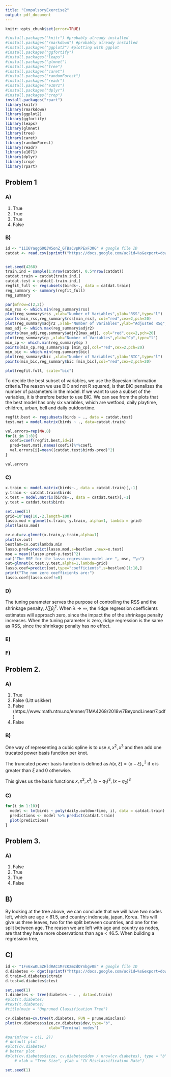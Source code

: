 ---
title: "CompulsoryExercise2"
output: pdf_document
---

```{r setup, include=FALSE}
knitr::opts_chunk$set(error=TRUE)
```

```{r libraries,eval=FALSE,include=FALSE}
#install.packages("knitr") #probably already installed
#install.packages("rmarkdown") #probably already installed
#install.packages("ggplot2") #plotting with ggplot
#install.packages("ggfortify")
#install.packages("leaps")
#install.packages("glmnet")
#install.packages("tree")
#install.packages("caret")
#install.packages("randomForest")
#install.packages("readr")
#install.packages("e1071")
#install.packages("dplyr")
#install.packages("crop")
install.packages("rpart")
library(knitr)
library(rmarkdown)
library(ggplot2)
library(ggfortify)
library(leaps)
library(glmnet)
library(tree)
library(caret)
library(randomForest)
library(readr)
library(e1071)
library(dplyr)
library(crop)
library(rpart)
```


## Problem 1


### A)

1. True
2. True
3. True
4. False


### B)

```{r load data, include=TRUE}
id <- "1iI6YaqgG0QJW5onZ_GTBsCvpKPExF30G" # google file ID
catdat <- read.csv(sprintf("https://docs.google.com/uc?id=%s&export=download", id),header=T)


set.seed(4268)
train.ind = sample(1:nrow(catdat), 0.5*nrow(catdat))
catdat.train = catdat[train.ind,]
catdat.test = catdat[-train.ind,]
regfit_full <- regsubsets(birds~., data = catdat.train)
reg_summary <- summary(regfit_full)
reg_summary
```


```{r plot, include=TRUE}


par(mfrow=c(2,2))
min_rss <- which.min(reg_summary$rss)
plot(reg_summary$rss ,xlab="Number of Variables",ylab="RSS",type="l")
points(min_rss,reg_summary$rss[min_rss], col="red",cex=2,pch=20)
plot(reg_summary$adjr2 ,xlab="Number of Variables",ylab="Adjusted RSq",type="l")
max_adj <- which.max(reg_summary$adjr2)
points(max_adj,reg.summary$adjr2[max_adj], col="red",cex=2,pch=20)
plot(reg_summary$cp ,xlab="Number of Variables",ylab="Cp",type="l")
min_cp <- which.min(reg_summary$cp )
points(min_cp,reg_summary$cp [min_cp],col="red",cex=2,pch=20)
min_bic <- which.min(reg.summary$bic)
plot(reg_summary$bic ,xlab="Number of Variables",ylab="BIC",type="l")
points(min_bic,reg_summary$bic [min_bic],col="red",cex=2,pch=20)
```

```{r s, include=TRUE}
plot(regfit.full, scale="bic")
```
To decide the best subset of variables, we use the Bayesian information criteria.The reason we use BIC and not R squared, is that BIC penalizes the number of parameters in the model. If we want to use a subset of the variables, it is therefore better to use BIC. We can see from the plots that the best model has only six variables, which are wetfood, daily playtime, children, urban, bell and daily outdoortime.

```{r 2, include=TRUE}
regfit.best <- regsubsets(birds ~ ., data = catdat.test)
test.mat = model.matrix(birds ~ ., data=catdat.train)

val.errors=rep(NA,8)
for(i in 1:8){
  coefi=coef(regfit.best,id=i)
  pred=test.mat[,names(coefi)]%*%coefi
  val.errors[i]=mean((catdat.test$birds-pred)^2)
}

val.errors
```

### C)

```{r k, include=TRUE}
x.train <- model.matrix(birds~., data = catdat.train)[,-1]
y.train <- catdat.train$birds
x.test = model.matrix(birds~., data = catdat.test)[,-1]
y.test = catdat.test$birds
```

```{r, include=TRUE}
set.seed(1)
grid=10^seq(10,-2,length=100)
lasso.mod = glmnet(x.train, y.train, alpha=1, lambda = grid)
plot(lasso.mod)

cv.out=cv.glmnet(x.train,y.train,alpha=1)
plot(cv.out)
bestlam=cv.out$lambda.min
lasso.pred=predict(lasso.mod,s=bestlam ,newx=x.test)
mse = mean((lasso.pred-y.test)^2)
cat("The MSE for the lasso regression model are ", mse, "\n")
out=glmnet(x.test,y.test,alpha=1,lambda=grid)
lasso.coef=predict(out,type="coefficients",s=bestlam)[1:18,]
print("The non zero coefficients are:")
lasso.coef[lasso.coef!=0]
```

### D)
The tuning parameter serves the purpose of controlling the RSS and the shrinkage penalty, $\lambda \sum \beta^2_j$. When $\lambda \rightarrow \infty$, the ridge regression coefficients estimates will approach zero, since the impact the of the shrinkage penalty increases. When the tuning parameter is zero, ridge regression is the same as RSS, since the shrinkage penalty has no effect.

### E)

### F)


## Problem 2.

### A) 
 
1. True
2. False (Litt usikker)
3. False (https://www.math.ntnu.no/emner/TMA4268/2018v/7BeyondLinear/7.pdf)
4. False

### B)

One way of representing a cubic spline is to use $x, x^2, x^3$ and then add one trucated power basis function per knot. 

The truncated power basis function is defined as $h(x,\xi) = (x-\xi)^3_+$ if x is greater than $\xi$ and 0 otherwise.  

This gives us the basis functions $x, x^2, x^3, (x-q_1)^3, (x-q_2)^3$

### C)

```{r, include=TRUE}
for(i in 1:10){
  model <- lm(birds ~ poly(daily.outdoortime, i), data = catdat.train)
  predictions <- model %>% predict(catdat.train)
  plot(predictions)
}
```



## Problem 3.

### A)

1. False
2. True
3. True
4. False

## B)
By looking at the tree above, we can conclude that we will have two nodes left, which are age < 81.5, and country: indonesia, japan, Korea. This will give us three leaves, two for the split between countries, and one for the split between age. The reason we are left with age and country as nodes, are that they have more observations than age < 46.5. When building a regression tree, 

## C)

```{r}
id <- "1Fv6xwKLSZHldRAC1MrcK2mzdOYnbgv0E" # google file ID
d.diabetes <- dget(sprintf("https://docs.google.com/uc?id=%s&export=download", id))
d.train=d.diabetes$ctrain
d.test=d.diabetes$ctest
```

```{r, include=TRUE}
set.seed(1)
t.diabetes <- tree(diabetes ~ . , data=d.train)
#plot(t.diabetes)
#text(t.diabetes)
#title(main = "Unpruned Classification Tree")

cv.diabetes=cv.tree(t.diabetes, FUN = prune.misclass)
plot(cv.diabetes$size,cv.diabetes$dev,type="b",
                   xlab="Terminal nodes")

#par(mfrow = c(1, 2))
# default plot
#plot(cv.diabetes)
# better plot
#plot(cv.diabetes$size, cv.diabetes$dev / nrow(cv.diabetes), type = "b",
    # xlab = "Tree Size", ylab = "CV Misclassification Rate")
```

```{r, include=TRUE}
set.seed(1)
```
